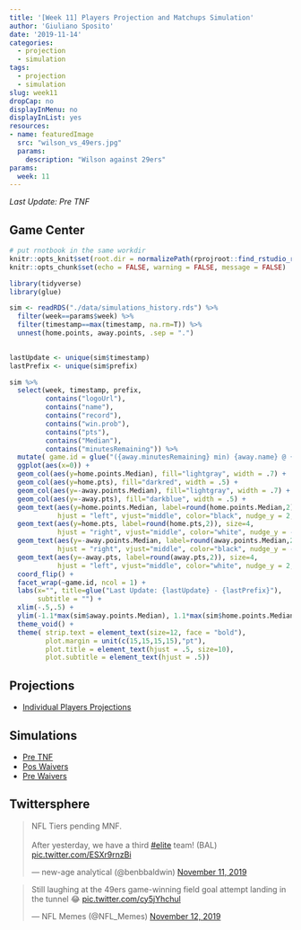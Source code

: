 ```yaml
---
title: '[Week 11] Players Projection and Matchups Simulation'
author: 'Giuliano Sposito'
date: '2019-11-14'
categories:
  - projection
  - simulation
tags:
  - projection
  - simulation
slug: week11
dropCap: no
displayInMenu: no
displayInList: yes
resources:
- name: featuredImage
  src: "wilson_vs_49ers.jpg"
  params:
    description: "Wilson against 29ers"
params:
  week: 11
---
```


*Last Update: Pre TNF*

<!--more-->

## Game Center

```r
# put rnotbook in the same workdir
knitr::opts_knit$set(root.dir = normalizePath(rprojroot::find_rstudio_root_file())) 
knitr::opts_chunk$set(echo = FALSE, warning = FALSE, message = FALSE)
```

```r
library(tidyverse)
library(glue)

sim <- readRDS("./data/simulations_history.rds") %>% 
  filter(week==params$week) %>%
  filter(timestamp==max(timestamp, na.rm=T)) %>%
  unnest(home.points, away.points, .sep = ".")
  

lastUpdate <- unique(sim$timestamp) 
lastPrefix <- unique(sim$prefix)

sim %>% 
  select(week, timestamp, prefix, 
         contains("logoUrl"),
         contains("name"),
         contains("record"),
         contains("win.prob"),
         contains("pts"),
         contains("Median"),
         contains("minutesRemaining")) %>% 
  mutate( game.id = glue("({away.minutesRemaining} min) {away.name} @ {home.name} ({home.minutesRemaining} min)") ) %>%
  ggplot(aes(x=0)) +
  geom_col(aes(y=home.points.Median), fill="lightgray", width = .7) +
  geom_col(aes(y=home.pts), fill="darkred", width = .5) +
  geom_col(aes(y=-away.points.Median), fill="lightgray", width = .7) +
  geom_col(aes(y=-away.pts), fill="darkblue", width = .5) +
  geom_text(aes(y=home.points.Median, label=round(home.points.Median,2)), size=4,
            hjust = "left", vjust="middle", color="black", nudge_y = 2, nudge_x = .05) +
  geom_text(aes(y=home.pts, label=round(home.pts,2)), size=4,
            hjust = "right", vjust="middle", color="white", nudge_y = -2, nudge_x = .05) +
  geom_text(aes(y=-away.points.Median, label=round(away.points.Median,2)), size=4,
            hjust = "right", vjust="middle", color="black", nudge_y = -2, nudge_x = .05) +
  geom_text(aes(y=-away.pts, label=round(away.pts,2)), size=4,
            hjust = "left", vjust="middle", color="white", nudge_y = 2, nudge_x = .05) +
  coord_flip() +
  facet_wrap(~game.id, ncol = 1) +
  labs(x="", title=glue("Last Update: {lastUpdate} - {lastPrefix}"),
       subtitle = "") +
  xlim(-.5,.5) +
  ylim(-1.1*max(sim$away.points.Median), 1.1*max(sim$home.points.Median)) +
  theme_void() +
  theme( strip.text = element_text(size=12, face = "bold"), 
         plot.margin = unit(c(15,15,15,15),"pt"),
         plot.title = element_text(hjust = .5, size=10),
         plot.subtitle = element_text(hjust = .5))

```


## Projections

- [Individual Players Projections](/reports/ffa_players_projection_week11.html)

## Simulations

- [Pre TNF](/reports/dudes_simulation_week11_preTNF_v4.html)
- [Pos Waivers](/reports/dudes_simulation_week11_posWaivers_v4.html)
- [Pre Waivers](/reports/dudes_simulation_week11_preWaivers_v4.html)


## Twittersphere

<blockquote class="twitter-tweet"><p lang="en" dir="ltr">NFL Tiers pending MNF.<br><br>After yesterday, we have a third <a href="https://twitter.com/hashtag/elite?src=hash&amp;ref_src=twsrc%5Etfw">#elite</a> team! (BAL) <a href="https://t.co/ESXr9rnzBi">pic.twitter.com/ESXr9rnzBi</a></p>&mdash; new-age analytical (@benbbaldwin) <a href="https://twitter.com/benbbaldwin/status/1193891743709769730?ref_src=twsrc%5Etfw">November 11, 2019</a></blockquote> <script async src="https://platform.twitter.com/widgets.js" charset="utf-8"></script>

<blockquote class="twitter-tweet"><p lang="en" dir="ltr">Still laughing at the 49ers game-winning field goal attempt landing in the tunnel 😂 <a href="https://t.co/cy5jYhchul">pic.twitter.com/cy5jYhchul</a></p>&mdash; NFL Memes (@NFL_Memes) <a href="https://twitter.com/NFL_Memes/status/1194123920305115137?ref_src=twsrc%5Etfw">November 12, 2019</a></blockquote> <script async src="https://platform.twitter.com/widgets.js" charset="utf-8"></script>
